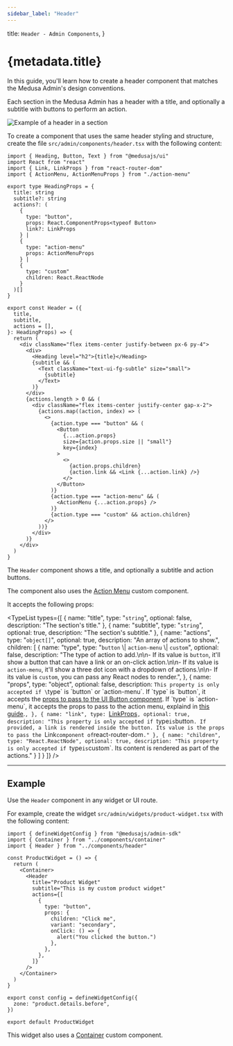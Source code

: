 ```yaml
---
sidebar_label: "Header"
---
```



  title: `Header - Admin Components`,
}

# {metadata.title}

In this guide, you'll learn how to create a header component that matches the Medusa Admin's design conventions.

Each section in the Medusa Admin has a header with a title, and optionally a subtitle with buttons to perform an action.

![Example of a header in a section](https://res.cloudinary.com/dza7lstvk/image/upload/v1728288562/Medusa%20Resources/header_dtz4gl.png)

To create a component that uses the same header styling and structure, create the file `src/admin/components/header.tsx` with the following content:

```tsx title="src/admin/components/header.tsx"
import { Heading, Button, Text } from "@medusajs/ui"
import React from "react"
import { Link, LinkProps } from "react-router-dom"
import { ActionMenu, ActionMenuProps } from "./action-menu"

export type HeadingProps = {
  title: string
  subtitle?: string
  actions?: (
    {
      type: "button",
      props: React.ComponentProps<typeof Button>
      link?: LinkProps
    } |  
    {
      type: "action-menu"
      props: ActionMenuProps
    } |
    {
      type: "custom"
      children: React.ReactNode
    }
  )[]
}

export const Header = ({
  title,
  subtitle,
  actions = [],
}: HeadingProps) => {
  return (
    <div className="flex items-center justify-between px-6 py-4">
      <div>
        <Heading level="h2">{title}</Heading>
        {subtitle && (
          <Text className="text-ui-fg-subtle" size="small">
            {subtitle}
          </Text>
        )}
      </div>
      {actions.length > 0 && (
        <div className="flex items-center justify-center gap-x-2">
          {actions.map((action, index) => (
            <>
              {action.type === "button" && (
                <Button 
                  {...action.props} 
                  size={action.props.size || "small"}
                  key={index}
                >
                  <>
                    {action.props.children}
                    {action.link && <Link {...action.link} />}
                  </>
                </Button>
              )}
              {action.type === "action-menu" && (
                <ActionMenu {...action.props} />
              )}
              {action.type === "custom" && action.children}
            </>
          ))}
        </div>
      )}
    </div>
  )
}
```

The `Header` component shows a title, and optionally a subtitle and action buttons.

<Note>

The component also uses the [Action Menu](../action-menu/page.mdx) custom component.

</Note>

It accepts the following props:

<TypeList
  types={[
    {
      name: "title",
      type: "`string`",
      optional: false,
      description: "The section's title."
    },
    {
      name: "subtitle",
      type: "`string`",
      optional: true,
      description: "The section's subtitle."
    },
    {
      name: "actions",
      type: "`object[]`",
      optional: true,
      description: "An array of actions to show.",
      children: [
        {
          name: "type",
          type: "`button` \\| `action-menu` \\| `custom`",
          optional: false,
          description: "The type of action to add.\n\n- If its value is `button`, it'll show a button that can have a link or an on-click action.\n\n- If its value is `action-menu`, it'll show a three dot icon with a dropdown of actions.\n\n- If its value is `custom`, you can pass any React nodes to render.",
        },
        {
          name: "props",
          type: "object",
          optional: false,
          description: `This property is only accepted if \`type\` is \`button\` or \`action-menu\`. If \`type\` is \`button\`, it accepts the [props to pass to the UI Button component](https://docs.medusajs.com/components/button). If \`type\` is \`action-menu\`, it accepts the props to pass to the action menu, explaind in [this guide](../action-menu/page.mdx).`,
        },
        {
          name: "link",
          type: `[LinkProps](https://reactrouter.com/en/main/components/link)`,
          optional: true,
          description: "This property is only accepted if `type` is `button`. If provided, a link is rendered inside the button. Its value is the props to pass the `Link` component of `react-router-dom`."
        },
        {
          name: "children",
          type: "React.ReactNode",
          optional: true,
          description: "This property is only accepted if `type` is `custom`. Its content is rendered as part of the actions."
        }
      ]
    }
  ]}
/>

---

## Example

Use the `Header` component in any widget or UI route.

For example, create the widget `src/admin/widgets/product-widget.tsx` with the following content:

```tsx title="src/admin/widgets/product-widget.tsx"
import { defineWidgetConfig } from "@medusajs/admin-sdk"
import { Container } from "../components/container"
import { Header } from "../components/header"

const ProductWidget = () => {
  return (
    <Container>
      <Header 
        title="Product Widget"
        subtitle="This is my custom product widget"
        actions={[
          {
            type: "button",
            props: {
              children: "Click me",
              variant: "secondary",
              onClick: () => {
                alert("You clicked the button.")
              },
            },
          },
        ]}
      />
    </Container>
  )
}

export const config = defineWidgetConfig({
  zone: "product.details.before",
})

export default ProductWidget
```

This widget also uses a [Container](../container/page.mdx) custom component.
